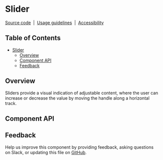 
# Slider

[Source code](https://github.com/carbon-design-system/carbon/tree/master/packages/react/src/components/Slider)
&nbsp;|&nbsp;
[Usage guidelines](https://www.carbondesignsystem.com/components/slider/usage)
&nbsp;|&nbsp;
[Accessibility](https://www.carbondesignsystem.com/components/slider/accessibility)

## Table of Contents

- [Slider](#slider)
  - [Overview](#overview)
  - [Component API](#component-api)
  - [Feedback](#feedback)

## Overview

Sliders provide a visual indication of adjustable content, where the user can
increase or decrease the value by moving the handle along a horizontal track.

<Preview>
  <Story id="components-slider--default" />
</Preview>

## Component API

<Props />

## Feedback

Help us improve this component by providing feedback, asking questions on Slack,
or updating this file on
[GitHub](https://github.com/carbon-design-system/carbon/edit/master/packages/react/src/components/Slider/Slider.mdx).
